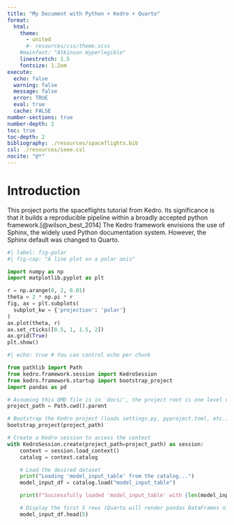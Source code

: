 ```yaml
---
title: "My Document with Python + Kedro + Quarto"
format:
  html:
    theme: 
      - united
      #- resources/css/theme.scss
    #mainfont: "Atkinson Hyperlegible"
    linestretch: 1.5
    fontsize: 1.2em
execute:
  echo: false
  warning: false
  message: false
  error: TRUE
  eval: true
  cache: FALSE
number-sections: true
number-depth: 2
toc: true
toc-depth: 2
bibliography: ./resources/spaceflights.bib
csl: ./resources/ieee.csl
nocite: "@*"
---
```


# Introduction

This project ports the spaceflights tutorial from Kedro.  Its significance is that it builds a reproducible pipeline within a broadly accepted python framework.[@wilson_best_2014]  The Kedro framework envisions the use of Sphinx, the widely used Python documentation system.  However, the Sphinx default was changed to Quarto. 

```python
#| label: fig-polar
#| fig-cap: "A line plot on a polar axis"

import numpy as np
import matplotlib.pyplot as plt

r = np.arange(0, 2, 0.01)
theta = 2 * np.pi * r
fig, ax = plt.subplots(
  subplot_kw = {'projection': 'polar'} 
)
ax.plot(theta, r)
ax.set_rticks([0.5, 1, 1.5, 2])
ax.grid(True)
plt.show()
```

```python
#| echo: true # You can control echo per chunk

from pathlib import Path
from kedro.framework.session import KedroSession
from kedro.framework.startup import bootstrap_project
import pandas as pd

# Assuming this QMD file is in 'docs/', the project root is one level up.
project_path = Path.cwd().parent 

# Bootstrap the Kedro project (loads settings.py, pyproject.toml, etc.)
bootstrap_project(project_path)

# Create a Kedro session to access the context
with KedroSession.create(project_path=project_path) as session:
    context = session.load_context()
    catalog = context.catalog

    # Load the desired dataset
    print("Loading 'model_input_table' from the catalog...")
    model_input_df = catalog.load("model_input_table")

    print(f"Successfully loaded 'model_input_table' with {len(model_input_df)} rows.")

    # Display the first 5 rows (Quarto will render pandas DataFrames nicely)
    model_input_df.head(5)
```
